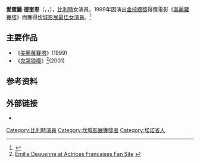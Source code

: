 {{refimprove|time=2015-08-20T04:57:42+00:00}}
{{noteTA
|G1=movie
|1=zh-cn:埃米莉; zh-tw:愛蜜麗;
|2=zh-cn:德凯纳; zh-tw:德奎恩;
}}
{{Infobox person
| name          = 愛蜜麗·德奎恩<br/>Émilie Dequenne
| image         = Emilie Dequenne 2012.jpg
| imagesize     = 
| caption       = 
| birth_date     = {{birth date and age|1981|8|29}}
| birth_place   = {{BEL}}[[埃諾省|埃諾省]][[贝勒伊|贝勒伊]]
| death_date     = 
| death_place    = 
| othername     = 
| nationality = {{BEL}} 
| yearsactive   = 1999年至今
| parents       = 
| spouse        = 
| children      = 
| website      = 
| notable role  = 
| academyawards = 
| emmyawards    = 
| tonyawards    = 
}}

'''愛蜜麗·德奎恩'''（{{lang-fr|Émilie Dequenne}}，{{IPA-fr|emili dəkɛn}}，{{bd|1981年|8月29日|catIdx=D}}），[[比利時|比利時]]女演員，1999年因演出[[金棕櫚獎|金棕櫚獎]]得獎電影《[[美麗蘿賽塔|美麗蘿賽塔]]》而獲得[[最佳女演员奖_(戛纳电影节)|坎城影展最佳女演員]]。<ref name="festival-cannes.com">{{cite web |url=http://www.festival-cannes.com/en/archives/ficheFilm/id/5334/year/1999.html |title=Festival de Cannes: Rosetta |accessdate=2009-10-08 |work=festival-cannes.com |archive-date=2014-10-25 |archive-url=https://web.archive.org/web/20141025230639/http://www.festival-cannes.com/en/archives/ficheFilm/id/5334/year/1999.html |dead-url=no }}</ref>

== 主要作品 ==
*《[[美麗蘿賽塔|美麗蘿賽塔]]》(1999)
*《[[鬼哭狼嚎|鬼哭狼嚎]]》<ref>[http://emilie.dequenne.actricesdefrance.org/ Émilie Dequenne at Actrices Francaises Fan Site] {{webarchive|url=https://web.archive.org/web/20050525083429/http://emilie.dequenne.actricesdefrance.org/ |date=2005-05-25 }}</ref>(2001)

== 参考资料 ==
{{Reflist}}

== 外部链接 ==
* {{IMDb name|id=0220183|name=Émilie Dequenne}}

{{Authority control}}
{{DEFAULTSORT:Dequenne, Emilie}}
{{坎城影展最佳女演員獎}}
{{凱薩獎最佳女配角獎}}
[[Category:比利時演員|Category:比利時演員]]
[[Category:坎城影展獲獎者|Category:坎城影展獲獎者]]
[[Category:埃诺省人|Category:埃诺省人]]